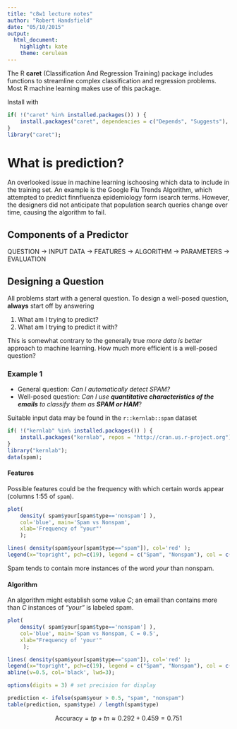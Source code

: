 ```yaml
---
title: "c8w1 lecture notes"
author: "Robert Handsfield"
date: "05/10/2015"
output:
  html_document:
    highlight: kate
    theme: cerulean
---
```


The R __caret__ (Classification And Regression Training) package includes functions to streamline complex classification and regression problems. Most R machine learning makes use of this package.

Install with 

```r
if( !("caret" %in% installed.packages()) ) {
	install.packages("caret", dependencies = c("Depends", "Suggests"), repos = "http://cran.us.r-project.org");
}
library("caret");
```

# What is prediction?
An overlooked issue in machine learning ischoosing which data to include in the training set. An example is the Google Flu Trends Algorithm, which attempted to predict finnfluenza epidemiology form isearch terms. However, the designers did not anticipate that population search queries change over time, causing the algorithm to fail.

## Components of a Predictor

QUESTION -> INPUT DATA -> FEATURES -> ALGORITHM -> PARAMETERS -> EVALUATION

## Designing a Question

All problems start with a general question. To design a well-posed question, __always__ start off by answering

1. What am I trying to predict?
2. What am I trying to predict it with? 

This is somewhat contrary to the generally true _more data is better_ approach to machine learning. How much more efficient is a well-posed question?

### Example 1

* General question: _Can I automatically detect SPAM?_
* Well-posed question: _Can I use __quantitative characteristics of the emails__ to classify them as __SPAM or HAM___?

Suitable input data may be found in the `r::kernlab::spam` dataset
```r
if( !("kernlab" %in% installed.packages()) ) {
	install.packages("kernlab", repos = "http://cran.us.r-project.org");
}
library("kernlab");
data(spam);
```

#### Features
Possible features could be the frequency with which certain words appear (columns 1:55 of `spam`).

```r
plot(
	density( spam$your[spam$type=='nonspam'] ), 
	col='blue', main='Spam vs Nonspam', 
	xlab='Frequency of "your"' 
    );

lines( density(spam$your[spam$type=="spam"]), col='red' );
legend(x="topright", pch=c(19), legend = c("Spam", "Nonspam"), col = c("red", "blue"))
```

Spam tends to contain more instances of the word _your_ than nonspam.

#### Algorithm

An algorithm might establish some value $C$; an email than contains more than $C$ instances of _"your"_ is labeled spam.

```r
plot( 
	density( spam$your[spam$type=='nonspam'] ), 
	col='blue', main='Spam vs Nonspam, C = 0.5', 
	xlab="Frequency of 'your'" 
     );

lines( density(spam$your[spam$type=="spam"]), col='red' );
legend(x="topright", pch=c(19), legend = c("Spam", "Nonspam"), col = c("red", "blue"));
abline(v=0.5, col='black', lwd=3);
```

```r
options(digits = 3) # set precision for display

prediction <- ifelse(spam$your > 0.5, "spam", "nonspam")
table(prediction, spam$type) / length(spam$type) 
```

$$\mbox{Accuracy} = tp + tn \approx 0.292 + 0.459 = 0.751$$
